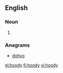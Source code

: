 ==English==

===Noun===
{{en-noun|hoodies}}

# {{alternative spelling of|hoodie}}

===Anagrams===
* [[dohyo#English|dohyo]]

[[el:hoody]]
[[fi:hoody]]
[[vi:hoody]]